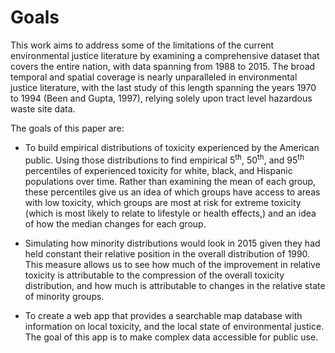 # Goals {#goals}

This work aims to address some of the limitations of the current environmental justice literature by examining a comprehensive dataset that covers the entire nation, with data spanning from 1988 to 2015. The broad temporal and spatial coverage is nearly unparalleled in environmental justice literature, with the last study of this length spanning the years 1970 to 1994 (Been and Gupta, 1997), relying solely upon tract level hazardous waste site data. 

The goals of this paper are:

* To build empirical distributions of toxicity experienced by the American public. Using those distributions to find empirical 5^th^, 50^th^, and 95^th^ percentiles of experienced toxicity for white, black, and Hispanic populations over time. Rather than examining the mean of each group, these percentiles give us an idea of which groups have access to areas with low toxicity, which groups are most at risk for extreme toxicity (which is most likely to relate to lifestyle or health effects,) and an idea of how the median changes for each group. 

* Simulating how minority distributions would look in 2015 given they had held constant their relative position in the overall distribution of 1990. This measure allows us to see how much of the improvement in relative toxicity is attributable to the compression of the overall toxicity distribution, and how much is attributable to changes in the relative state of minority groups. 

* To create a web app that provides a searchable map database with information on local toxicity, and the local state of environmental justice. The goal of this app is to make complex data accessible for public use. 

